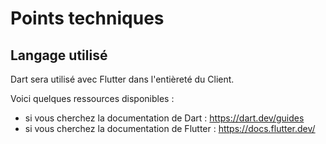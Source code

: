 # Points techniques

## Langage utilisé

Dart sera utilisé avec Flutter dans l'entièreté du Client.

Voici quelques ressources disponibles :

- si vous cherchez la documentation de Dart : https://dart.dev/guides
- si vous cherchez la documentation de Flutter : https://docs.flutter.dev/